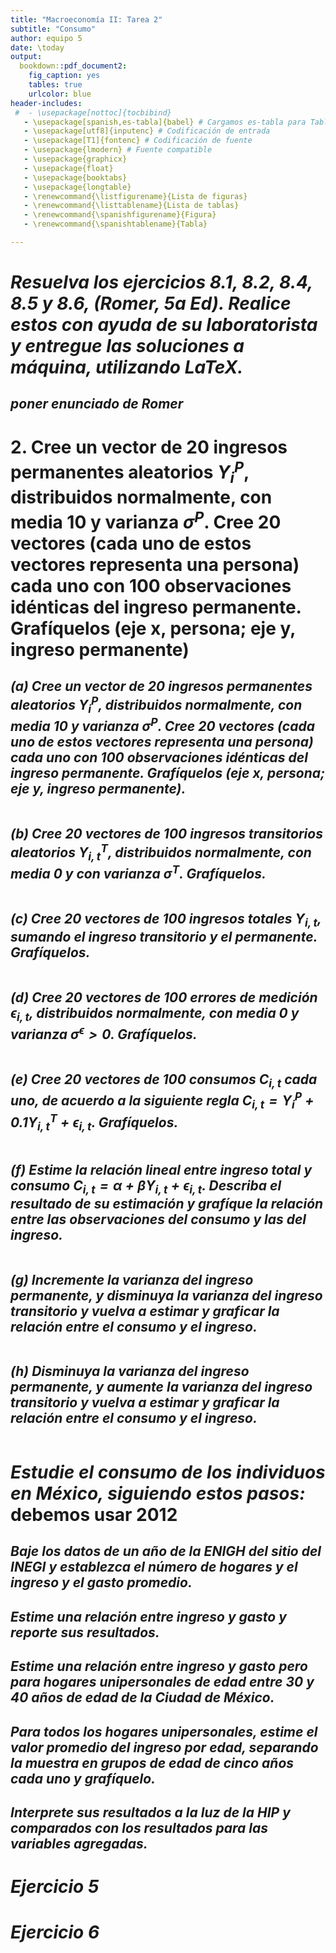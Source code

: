 ```yaml
---
title: "Macroeconomía II: Tarea 2"
subtitle: "Consumo"
author: equipo 5
date: \today
output:
  bookdown::pdf_document2:
    fig_caption: yes
    tables: true
    urlcolor: blue
header-includes:
 #  - \usepackage[nottoc]{tocbibind}
   - \usepackage[spanish,es-tabla]{babel} # Cargamos es-tabla para Tabla en lugar de Cuadro
   - \usepackage[utf8]{inputenc} # Codificación de entrada
   - \usepackage[T1]{fontenc} # Codificación de fuente
   - \usepackage{lmodern} # Fuente compatible
   - \usepackage{graphicx}
   - \usepackage{float}
   - \usepackage{booktabs}
   - \usepackage{longtable}
   - \renewcommand{\listfigurename}{Lista de figuras}
   - \renewcommand{\listtablename}{Lista de tablas}
   - \renewcommand{\spanishfigurename}{Figura}
   - \renewcommand{\spanishtablename}{Tabla}

---
```

# *Resuelva los ejercicios 8.1, 8.2, 8.4, 8.5 y 8.6,  (Romer, 5a Ed). Realice estos con ayuda de su laboratorista y entregue las soluciones a máquina, utilizando LaTeX.*

## *poner enunciado de Romer*


# 2. Cree un vector de 20 ingresos permanentes aleatorios $Y_i^P$, distribuidos normalmente, con media 10 y varianza $\sigma^P$. Cree 20 vectores (cada uno de estos vectores representa una persona) cada uno con 100 observaciones idénticas del ingreso permanente. Grafíquelos (eje x, persona; eje y, ingreso permanente)


## *(a) Cree un vector de 20 ingresos permanentes aleatorios $Y_i^P$, distribuidos normalmente, con media 10 y varianza $\sigma^P$. Cree 20 vectores (cada uno de estos vectores representa una persona) cada uno con 100 observaciones idénticas del ingreso permanente. Grafíquelos (eje x, persona; eje y, ingreso permanente).*

``` inciso


```
## *(b)  Cree 20 vectores de 100 ingresos transitorios aleatorios $Y_{i,t}^T$, distribuidos normalmente, con media 0 y con varianza $\sigma^T$. Grafíquelos.*
``` inciso


```
## *(c) Cree 20 vectores de 100 ingresos totales $Y_{i,t}$, sumando el ingreso transitorio y el permanente. Grafíquelos.*
``` inciso


```
## *(d) Cree 20 vectores de 100 errores de medición $\epsilon_{i,t}$, distribuidos normalmente, con media 0 y varianza $\sigma^\epsilon>0$. Grafíquelos.*
``` inciso


```
## *(e) Cree  20 vectores de 100 consumos $C_{i,t}$ cada uno, de acuerdo a la siguiente regla $C_{i,t}=Y_i^P+0.1Y_{i,t}^T+\epsilon_{i,t}$. Grafíquelos.*
``` inciso


```
## *(f) Estime la relación lineal entre ingreso total y consumo $C_{i,t}=\alpha+\beta Y_{i,t}+\epsilon_{i,t}$. Describa el resultado de su estimación y grafíque la relación entre las observaciones del consumo y las del ingreso.*
``` inciso


```
## *(g) Incremente la varianza del ingreso permanente, y disminuya la varianza del ingreso transitorio y vuelva a estimar y graficar la relación entre el consumo y el ingreso.*
``` inciso


```
## *(h) Disminuya la varianza del ingreso permanente, y aumente la varianza del ingreso transitorio y vuelva a estimar y graficar la relación entre el consumo y el ingreso.*

``` inciso


```




# *Estudie el consumo de los individuos en México, siguiendo estos pasos:* debemos usar 2012

## *Baje los datos de un año de la ENIGH del sitio del INEGI y establezca el número de hogares y el ingreso y el gasto promedio.*

## *Estime una relación entre ingreso y gasto y reporte sus resultados.*

## *Estime una relación entre ingreso y gasto pero para hogares unipersonales de edad entre 30 y 40 años de edad de la Ciudad de México.*

## *Para todos los hogares unipersonales, estime el valor promedio del ingreso por edad, separando la muestra en grupos de edad de cinco años cada uno y grafíquelo.*

## *Interprete sus resultados a la luz de la HIP y comparados con los resultados para las variables agregadas.*

# *Ejercicio 5*

# *Ejercicio 6*

